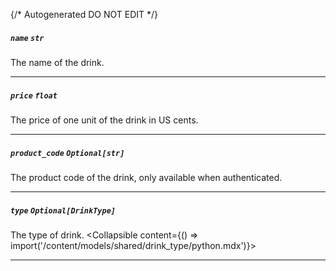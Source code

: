 {/* Autogenerated DO NOT EDIT  */}

##### `name` *`str`*
The name of the drink.

---
##### `price` *`float`*
The price of one unit of the drink in US cents.

---
##### `product_code` *`Optional[str]`*
The product code of the drink, only available when authenticated.

---
##### `type` *`Optional[DrinkType]`*
The type of drink.
<Collapsible content={() => import('/content/models/shared/drink_type/python.mdx')}>
</Collapsible>

---
